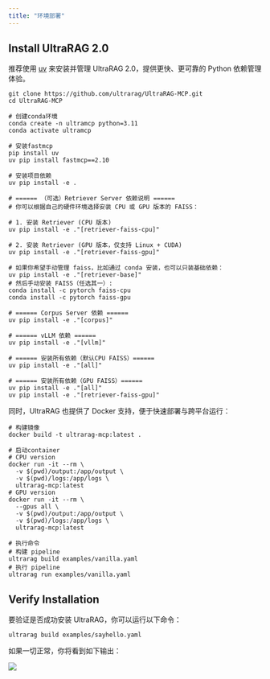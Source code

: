 ```yaml
---
title: "环境部署"
---
```


## Install UltraRAG 2.0

推荐使用 [uv](https://github.com/astral-sh/uv) 来安装并管理 UltraRAG 2.0，提供更快、更可靠的 Python 依赖管理体验。

```shell
git clone https://github.com/ultrarag/UltraRAG-MCP.git
cd UltraRAG-MCP

# 创建conda环境
conda create -n ultramcp python=3.11
conda activate ultramcp

# 安装fastmcp
pip install uv
uv pip install fastmcp==2.10

# 安装项目依赖
uv pip install -e .

# ====== （可选）Retriever Server 依赖说明 ======
# 你可以根据自己的硬件环境选择安装 CPU 或 GPU 版本的 FAISS：

# 1. 安装 Retriever (CPU 版本)
uv pip install -e ."[retriever-faiss-cpu]"

# 2. 安装 Retriever (GPU 版本，仅支持 Linux + CUDA)
uv pip install -e ."[retriever-faiss-gpu]"

# 如果你希望手动管理 faiss，比如通过 conda 安装，也可以只装基础依赖：
uv pip install -e ."[retriever-base]"
# 然后手动安装 FAISS（任选其一）:
conda install -c pytorch faiss-cpu
conda install -c pytorch faiss-gpu

# ====== Corpus Server 依赖 ======
uv pip install -e ."[corpus]"

# ====== vLLM 依赖 ======
uv pip install -e ."[vllm]"

# ====== 安装所有依赖（默认CPU FAISS）======
uv pip install -e ."[all]"

# ====== 安装所有依赖（GPU FAISS）======
uv pip install -e ."[all]"
uv pip install -e ."[retriever-faiss-gpu]"
```

同时，UltraRAG 也提供了 Docker 支持，便于快速部署与跨平台运行：

```shell
# 构建镜像
docker build -t ultrarag-mcp:latest .

# 启动container
# CPU version
docker run -it --rm \
  -v $(pwd)/output:/app/output \
  -v $(pwd)/logs:/app/logs \
  ultrarag-mcp:latest
# GPU version
docker run -it --rm \
  --gpus all \
  -v $(pwd)/output:/app/output \
  -v $(pwd)/logs:/app/logs \
  ultrarag-mcp:latest
  
# 执行命令
# 构建 pipeline
ultrarag build examples/vanilla.yaml
# 执行 pipeline
ultrarag run examples/vanilla.yaml
```

## Verify Installation

要验证是否成功安装 UltraRAG，你可以运行以下命令：

```shell
ultrarag build examples/sayhello.yaml 
```

如果一切正常，你将看到如下输出：

![](/images/getting_started/sayhello_build.png)